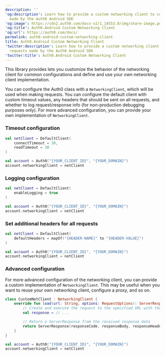 ---
description: ''
'og:description': Learn how to provide a custom networking client to customize requests
  made by the Auth0 Android SDK
'og:image': https://cdn2.auth0.com/docs-v2/1.14553.0/img/share-image.png
'og:title': Auth0.Android Custom Networking Client
'og:url': https://auth0.com/docs/
permalink: auth0-android-custom-networking-client
title: Auth0.Android Custom Networking Client
'twitter:description': Learn how to provide a custom networking client to customize
  requests made by the Auth0 Android SDK
'twitter:title': Auth0.Android Custom Networking Client
---
This library provides lets you customize the behavior of the networking client for common configurations and define and use your own networking client implementation.

You can configure the Auth0 class with a `NetworkingClient`, which will be used when making requests. You can configure the default client with custom timeout values, any headers that should be sent on all requests, and whether to log request/response info (for non-production debugging purposes only). For more advanced configuration, you can provide your own implementation of `NetworkingClient`.

### Timeout configuration

```kotlin lines
val netClient = DefaultClient(
    connectTimeout = 30,
    readTimeout = 30
)

val account = Auth0("{YOUR_CLIENT_ID}", "{YOUR_DOMAIN}")
account.networkingClient = netClient
```

### Logging configuration

```kotlin lines
val netClient = DefaultClient(
    enableLogging = true
)

val account = Auth0("{YOUR_CLIENT_ID}", "{YOUR_DOMAIN}")
account.networkingClient = netClient
```

### Set additional headers for all requests

```kotlin lines
val netClient = DefaultClient(
    defaultHeaders = mapOf("{HEADER-NAME}" to "{HEADER-VALUE}")
)

val account = Auth0("{YOUR_CLIENT_ID}", "{YOUR_DOMAIN}")
account.networkingClient = netClient
```

### Advanced configuration

For more advanced configuration of the networking client, you can provide a custom implementation of `NetworkingClient`. This may be useful when you want to reuse your own networking client, configure a proxy, and so on.

```kotlin lines
class CustomNetClient : NetworkingClient {
    override fun load(url: String, options: RequestOptions): ServerResponse {
        // Create and execute the request to the specified URL with the given options
        val response = // ...

        // Return a ServerResponse from the received response data
        return ServerResponse(responseCode, responseBody, responseHeaders)        
    }
}

val account = Auth0("{YOUR_CLIENT_ID}", "{YOUR_DOMAIN}")
account.networkingClient = netClient
```